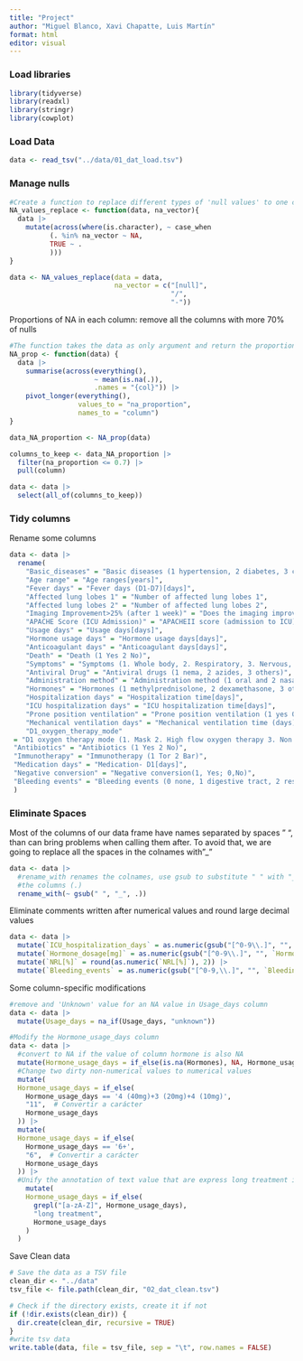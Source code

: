 ```yaml
---
title: "Project"
author: "Miguel Blanco, Xavi Chapatte, Luis Martín"
format: html
editor: visual
---
```


### Load libraries

```r
library(tidyverse)
library(readxl)
library(stringr)
library(cowplot)
```

### Load Data

```r
data <- read_tsv("../data/01_dat_load.tsv")
```

### Manage nulls

```r
#Create a function to replace different types of 'null values' to one common NA value on the dataset
NA_values_replace <- function(data, na_vector){
  data |> 
    mutate(across(where(is.character), ~ case_when 
          (. %in% na_vector ~ NA,
          TRUE ~ .
          )))
}

data <- NA_values_replace(data = data, 
                          na_vector = c("[null]", 
                                        "/", 
                                        "-"))
```

Proportions of NA in each column: remove all the columns with more 70% of nulls

```r
#The function takes the data as only argument and return the proportion of NA values of each column in the data 
NA_prop <- function(data) {
  data |> 
    summarise(across(everything(), 
                     ~ mean(is.na(.)), 
                     .names = "{col}")) |> 
    pivot_longer(everything(), 
                 values_to = "na_proportion", 
                 names_to = "column")
}

data_NA_proportion <- NA_prop(data)

columns_to_keep <- data_NA_proportion |> 
  filter(na_proportion <= 0.7) |>  
  pull(column)                     

data <- data |> 
  select(all_of(columns_to_keep))
```

### Tidy columns

Rename some columns

```r
data <- data |> 
  rename(
    "Basic_diseases" = "Basic diseases (1 hypertension, 2 diabetes, 3 cardiovascular diseases, 4 cerebrovascular diseases, 5 COPD, 6 immunodeficiency (such as AIDS, hormone, immunosuppressant use history), 7 malignant tumor, 8 other 9 chronic kidney disease",
    "Age range" = "Age ranges[years]",
    "Fever days" = "Fever days (D1-D7)[days]",
    "Affected lung lobes 1" = "Number of affected lung lobes 1",
    "Affected lung lobes 2" = "Number of affected lung lobes 2",
    "Imaging Improvement>25% (after 1 week)" = "Does the imaging improve by more than 25% after one week (1 yes 2 no)",
    "APACHE Score (ICU Admission)" = "APACHEII score (admission to ICU)",
    "Usage days" = "Usage days[days]",
    "Hormone usage days" = "Hormone usage days[days]",
    "Anticoagulant days" = "Anticoagulant days[days]",
    "Death" = "Death (1 Yes 2 No)",
    "Symptoms" = "Symptoms (1. Whole body, 2. Respiratory, 3. Nervous, 4. Cardiovascular, 5. Gastrointestinal, 6. Other)",
    "Antiviral Drug" = "Antiviral drugs (1 nema, 2 azides, 3 others)",
    "Administration method" = "Administration method (1 oral and 2 nasal feeding)",
    "Hormones" = "Hormones (1 methylprednisolone, 2 dexamethasone, 3 others)",
    "Hospitalization days" = "Hospitalization time[days]",
    "ICU hospitalization days" = "ICU hospitalization time[days]",
    "Prone position ventilation" = "Prone position ventilation (1 yes 0 no)",
    "Mechanical ventilation days" = "Mechanical ventilation time (days)",
    "D1_oxygen_therapy_mode"
 = "D1 oxygen therapy mode (1. Mask 2. High flow oxygen therapy 3. Non invasive 4. Invasive 5. ECMO)",
 "Antibiotics" = "Antibiotics (1 Yes 2 No)",
 "Immunotherapy" = "Immunotherapy (1 Tor 2 Bar)",
 "Medication days" = "Medication- D1[days]",
 "Negative conversion" = "Negative conversion(1, Yes; 0,No)",
 "Bleeding events" = "Bleeding events (0 none, 1 digestive tract, 2 respiratory tract, 3 skin, 4 others)"
 )
```

### Eliminate Spaces

Most of the columns of our data frame have names separated by spaces " ", than can bring problems when calling them after. To avoid that, we are going to replace all the spaces in the colnames with "_"

```r
data <- data |> 
  #rename_with renames the colnames, use gsub to substitute " " with "_" in all 
  #the columns (.)
  rename_with(~ gsub(" ", "_", .))
```

Eliminate comments written after numerical values and round large decimal values

```r
data <- data |>  
  mutate(`ICU_hospitalization_days` = as.numeric(gsub("[^0-9\\.]", "", `ICU_hospitalization_days`))) |> 
  mutate(`Hormone_dosage[mg]` = as.numeric(gsub("[^0-9\\.]", "", `Hormone_dosage[mg]`))) |> 
  mutate(`NRL[%]` = round(as.numeric(`NRL[%]`), 2)) |> 
  mutate(`Bleeding_events` = as.numeric(gsub("[^0-9,\\.]", "", `Bleeding_events`)))
```

Some column-specific modifications

```r
#remove and 'Unknown' value for an NA value in Usage_days column
data <- data |> 
  mutate(Usage_days = na_if(Usage_days, "unknown"))

#Modify the Hormone_usage_days column 
data <- data |> 
  #convert to NA if the value of column hormone is also NA
  mutate(Hormone_usage_days = if_else(is.na(Hormones), NA, Hormone_usage_days)) |> 
  #Change two dirty non-numerical values to numerical values
  mutate(
  Hormone_usage_days = if_else(
    Hormone_usage_days == '4 (40mg)+3 (20mg)+4 (10mg)',
    "11",  # Convertir a carácter
    Hormone_usage_days
  )) |> 
  mutate(
  Hormone_usage_days = if_else(
    Hormone_usage_days == '6+',
    "6",  # Convertir a carácter
    Hormone_usage_days
  )) |> 
  #Unify the annotation of text value that are express long treatment in different ways to one the same 'long treatment' values
    mutate(
    Hormone_usage_days = if_else(
      grepl("[a-zA-Z]", Hormone_usage_days), 
      "long treatment",                     
      Hormone_usage_days                    
    )
  )
```

Save Clean data

```r
# Save the data as a TSV file
clean_dir <- "../data"
tsv_file <- file.path(clean_dir, "02_dat_clean.tsv")

# Check if the directory exists, create it if not
if (!dir.exists(clean_dir)) {
  dir.create(clean_dir, recursive = TRUE) 
}
#write tsv data
write.table(data, file = tsv_file, sep = "\t", row.names = FALSE)
```
